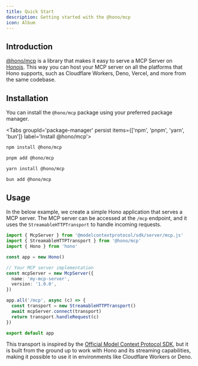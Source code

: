 ```yaml
---
title: Quick Start
description: Getting started with the @hono/mcp
icon: Album
---
```


## Introduction

[@hono/mcp](npmjs.com/package/@hono/mcp) is a library that makes it easy to serve a MCP Server on [Honojs](https://hono.dev/). This way you can host your MCP server on all the platforms that Hono supports, such as Cloudflare Workers, Deno, Vercel, and more from the same codebase.

<YoutubePlayer videoid="KiBdEo1nS8A" />

## Installation

You can install the `@hono/mcp` package using your preferred package manager.

<Tabs groupId='package-manager' persist items={['npm', 'pnpm', 'yarn', 'bun']} label='Install @hono/mcp'>

```bash tab="npm"
npm install @hono/mcp
```

```bash tab="pnpm"
pnpm add @hono/mcp
```

```bash tab="yarn"
yarn install @hono/mcp
```

```bash tab="bun"
bun add @hono/mcp
```

</Tabs>

## Usage

In the below example, we create a simple Hono application that serves a MCP server. The MCP server can be accessed at the `/mcp` endpoint, and it uses the `StreamableHTTPTransport` to handle incoming requests.

```ts
import { McpServer } from '@modelcontextprotocol/sdk/server/mcp.js'
import { StreamableHTTPTransport } from '@hono/mcp'
import { Hono } from 'hono'

const app = new Hono()

// Your MCP server implementation
const mcpServer = new McpServer({
  name: 'my-mcp-server',
  version: '1.0.0',
})

app.all('/mcp', async (c) => {
  const transport = new StreamableHTTPTransport()
  await mcpServer.connect(transport)
  return transport.handleRequest(c)
})

export default app
```

This transport is inspired by the [Official Model Context Protocol SDK](https://github.com/modelcontextprotocol/typescript-sdk), but it is built from the ground up to work with Hono and its streaming capabilities, making it possible to use it in environments like Cloudflare Workers or Deno.